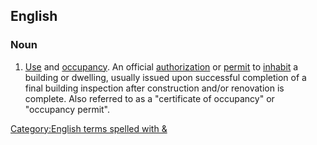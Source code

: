 ==English==

===Noun===
{{en-noun}}

# {{label|en|initialism}} [[use|Use]] and [[occupancy]]. An official [[authorization]] or [[permit]] to [[inhabit]] a building or dwelling, usually issued upon successful completion of a final building inspection after construction and/or renovation is complete. Also referred to as a "certificate of occupancy" or "occupancy permit".

[[Category:English terms spelled with &]]
